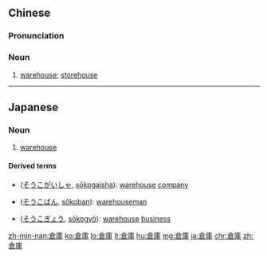 ==Chinese==
{{zh-forms|s=仓库}}

===Pronunciation===
{{zh-pron
|m=cāngkù
|c=cong1 fu3
|h=pfs=chhông-khu
|mn=chhng-khò͘
|cat=noun
}}

===Noun===
{{zh-noun|mw=座}}

# {{lb|zh|Intermediate Mandarin}} [[warehouse]]; [[storehouse]]

----

==Japanese==
{{ja-kanjitab|そう|こ|yomi=on}}

===Noun===
{{ja-noun|そうこ}}

# [[warehouse]]

====Derived terms====
* {{l|ja|倉庫会社}} ([[そうこがいしゃ]], [[sōkogaisha]]): [[warehouse]] [[company]]
* {{l|ja|倉庫番}} ([[そうこばん]], [[sōkoban]]): [[warehouseman]]
* {{l|ja|倉庫業}} ([[そうこぎょう]], [[sōkogyō]]): [[warehouse]] [[business]]

[[zh-min-nan:倉庫]]
[[ko:倉庫]]
[[lo:倉庫]]
[[lt:倉庫]]
[[hu:倉庫]]
[[mg:倉庫]]
[[ja:倉庫]]
[[chr:倉庫]]
[[zh:倉庫]]